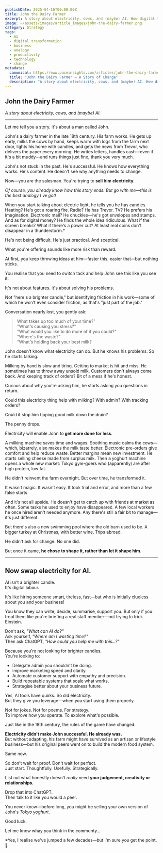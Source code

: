 ```yaml
---
publishDate: 2025-04-16T00:00:00Z
title: John the Dairy Farmer
excerpt: A story about electricity, cows, and (maybe) AI. How digital transformation parallels the leap from candles to electricity, and what it means for business owners today.
image: ~/assets/images/article_images/john-the-dairy-farmer.png
category: Strategy
tags:
  - AI
  - digital transformation
  - business
  - analogy
  - productivity
  - technology
  - change
metadata:
  canonical: https://www.paceinsights.com/articles/john-the-dairy-farmer
  title: "John the Dairy Farmer — A Story of Change"
  description: "A story about electricity, cows, and (maybe) AI. How digital transformation parallels the leap from candles to electricity, and what it means for business owners today."
---
```


## John the Dairy Farmer

*A story about electricity, cows, and (maybe) AI.*

---

Let me tell you a story. It's about a man called John.

John's a dairy farmer in the late 18th century. His farm works. He gets up early, milks the cows by hand, keeps warm with logs from the farm next door, lights his home with candles, and gets the news from Trevor, who delivers the paper every morning. He writes letters, handles cash—even if it's a bit muddy—and runs things just fine, thank you very much.

John's not stuck in the past. He's successful. He knows how everything works. He's content. He doesn't see why anything needs to change.

Now—you are the salesman.
You're trying to **sell him electricity**.

*Of course, you already know how this story ends. But go with me—this is the best analogy I've got!*

When you start talking about electric light, he tells you he has candles. Heating? He's got a roaring fire. Radio? He has Trevor. TV? He prefers his imagination. Electronic mail? He chuckles—he's got envelopes and stamps. And as for digital money? He finds the whole idea ridiculous. What if the screen breaks? What if there's a power cut? At least real coins don't disappear in a thunderstorm.*

He's not being difficult. He's just practical. And sceptical.

What you're offering sounds like more risk than reward.

At first, you keep throwing ideas at him—faster this, easier that—but nothing sticks.

You realise that you need to switch tack and help John see this like you see it.

It's not about features. It's about solving his problems.

Not "here's a brighter candle," but identifying friction in his work—some of which he won't even consider friction, as that's "just part of the job."

Conversation nearly lost, you gently ask:

> What takes up too much of your time?"  
> "What's causing you stress?"  
> "What would you like to do more of if you could?"  
> "Where's the waste?"  
> "What's holding back your best milk?

John doesn't know what electricity can do. But he knows his problems. So he starts talking.

Milking by hand is slow and tiring. Getting to market is hit and miss. He sometimes has to throw away unsold milk. Customers don't always come back. And keeping track of orders? Bit of a mess if he's honest.

Curious about why you're asking him, he starts asking you questions in return.

Could this electricity thing help with milking? With admin? With tracking orders?

Could it stop him tipping good milk down the drain?

The penny drops.

Electricity will enable John to **get more done for less.**

A milking machine saves time and wages. Soothing music calms the cows—which, bizarrely, also makes the milk taste better. Electronic pre-orders give comfort and help reduce waste. Better margins mean new investment. He starts selling cheese made from surplus milk. Then a yoghurt machine opens a whole new market: Tokyo gym-goers who (apparently) are after high protein, low fat.

He didn't reinvent the farm overnight. But over time, he transformed it.

It wasn't magic. It wasn't easy. It took trial and error, and more than a few false starts.

And it's not all upside. He doesn't get to catch up with friends at market as often. Some tasks he used to enjoy have disappeared. A few local workers he once hired aren't needed anymore. Any there's still a fair bit to manage—it's just different.

But there's also a new swimming pool where the old barn used to be. A bigger turkey at Christmas, with better wine. Trips abroad.

He didn't ask for change. No one did.

But once it came, **he chose to shape it, rather than let it shape him**.

---

## Now swap electricity for AI.

AI isn't a brighter candle.  
It's digital labour.

It's like hiring someone smart, tireless, fast—but who is initially clueless about you and your business!

You know they can write, decide, summarise, support you. But only if you treat them like you're briefing a real staff member—not trying to trick Einstein.

Don't ask, *"What can AI do?"*  
Ask yourself, *"Where am I wasting time?"*  
Then ask ChatGPT, *"How could you help me with this...?"*

Because you're not looking for brighter candles.  
You're looking to:
- Delegate admin you shouldn't be doing.
- Improve marketing speed and clarity.
- Automate customer support with empathy and precision.
- Build repeatable systems that scale what works.
- Strategise better about your business future.

Yes, AI tools have quirks. So did electricity.  
But they give you leverage—when you start using them properly.

Not for jokes. Not for poems. For strategy.  
To improve how you operate. To explore what's possible.

Just like in the 18th century, the rules of the game have changed.

**Electricity didn't make John successful. He already was.**  
But without adapting, his farm might have survived as an artisan or lifestyle business—but his original peers went on to build the modern food system.

Same now.

So don't wait for proof. Don't wait for perfect.  
Just start. Thoughtfully. Usefully. Strategically.

List out what honestly doesn't *really* need **your judgement, creativity or relationships.**

Drop that into ChatGPT.  
Then talk to it like you would a peer.

You never know—before long, you might be selling your own version of John's *Tokyo yoghurt*.

Good luck.

Let me know whay you think in the communty... 

*Yes, I realise we've jumped a few decades—but I'm sure you get the point. 🤣

